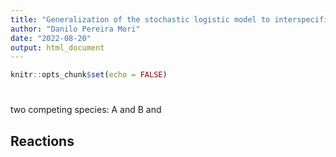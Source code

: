 ```yaml
---
title: "Generalization of the stochastic logistic model to interspecific competition"
author: "Danilo Pereira Mori"
date: "2022-08-20"
output: html_document
---
```


```r
knitr::opts_chunk$set(echo = FALSE)
```

# 
two competing species: A and B and

## Reactions

